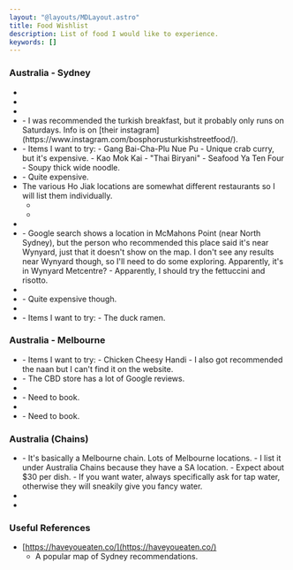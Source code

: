 ```yaml
---
layout: "@layouts/MDLayout.astro"
title: Food Wishlist
description: List of food I would like to experience.
keywords: []
---
```




### Australia - Sydney

- <Ve n="15cenchi" c="Japanese; Cheesecake" l="CBD, Darling Square"/>
- <Ve n="Angel's Filipino Barbeque" c="Filipino; BBQ" l="Blacktown"/>
- <Ve n="Azuki Bakery" c="Japanese; Bread; Cake" l="Newtown"/>
- <Ve n="Bosphorus" c="Turkish" l="Wentworth Point"/>
    - I was recommended the turkish breakfast, but it probably only runs on Saturdays. Info is on [their instagram](https://www.instagram.com/bosphorusturkishstreetfood/).
- <Ve n="Caysorn" c="Southern Thai" l="Haymarket"/>
    - Items I want to try:
        - Gang Bai-Cha-Plu Nue Pu
            - Unique crab curry, but it's expensive.
        - Kao Mok Kai
            - "Thai Biryani"
        - Seafood Ya Ten Four
            - Soupy thick wide noodle.
- <Ve n="Gold Class Daruma" c="Japanese; Sushi; Omakase" l="CBD"/>
    - Quite expensive.
- The various Ho Jiak locations are somewhat different restaurants so I will list them individually.
    - <Ve n="Ho Jiak Haymarket" c="Malaysian" l="Haymarket"/>
    - <Ve n="Ho Jiak Town Hall" c="Malaysian" l="CBD"/>
- <Ve n="Macchiato" c="Italian; Pizza; Coffee" l="CBD"/>
- <Ve n="Piato" c="Italian?" l="Wynyard?"/>
    - Google search shows a location in McMahons Point (near North Sydney), but the person who recommended this place said it's near Wynyard, just that it doesn't show on the map. I don't see any results near Wynyard though, so I'll need to do some exploring. Apparently, it's in Wynyard Metcentre?
    - Apparently, I should try the fettuccini and risotto.
- <Ve n="Ragazzi" c="Italian; Pasta" l="CBD"/>
- <Ve n="Restaurant Hubert" c="French" l="CBD"/>
    - Quite expensive though.
- <Ve n="Toki Italian Inspired" c="Italian" l="CBD, Woolloomooloo"/>
- <Ve n="Torotoro Ramen Bar" c="Japanese, Ramen" l="CBD, Barangaroo"/>
    - Items I want to try:
        - The duck ramen.

### Australia - Melbourne

- <Ve n="Aroma Restaurant" c="Pakistani" l="(various locations)"/>
    - Items I want to try:
        - Chicken Cheesy Handi
        - I also got recommended the naan but I can't find it on the website.
- <Ve n="Delhi Rocks" c="Indian" l="(various locations)"/>
    - The CBD store has a lot of Google reviews.
- <Ve n="Pidapipo" c="Gelato" l="(various locations)"/>
- <Ve n="Stalactites" c="Greek" l="CBD"/>
    - Need to book.
- <Ve n="Udon Yasan" c="Japanese; Udon" l="CBD"/>
- <Ve n="Universal Restaurant" c="Italian" l="Carlton"/>
    - Need to book.

### Australia (Chains)

- <Ve n="400 Gradi" c="Italian; Pizza" l="(various locations)"/>
    - It's basically a Melbourne chain. Lots of Melbourne locations.
    - I list it under Australia Chains because they have a SA location.
    - Expect about $30 per dish.
    - If you want water, always specifically ask for tap water, otherwise they will sneakily give you fancy water.
- <Ve n="Gami Chicken & Beer" c="Korean; Fried Chicken" l="(various locations)"/>
- <Ve n="Lune Croissanterie" c="Croissants" l="(various locations)"/>

### Useful References

- [https://haveyoueaten.co/](https://haveyoueaten.co/)
    - A popular map of Sydney recommendations.

